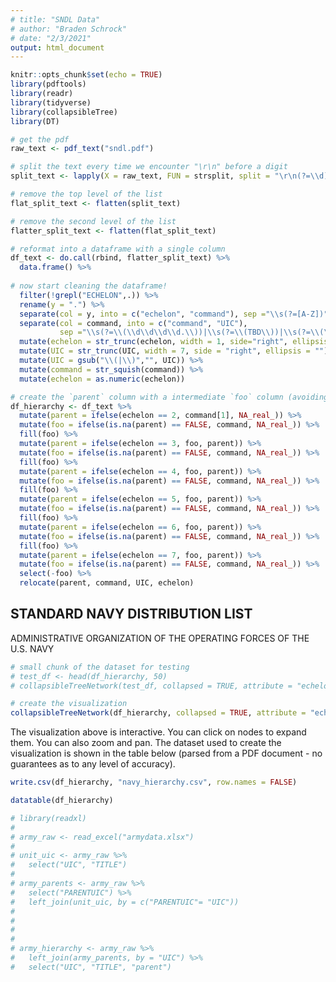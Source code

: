 ```yaml
---
# title: "SNDL Data"
# author: "Braden Schrock"
# date: "2/3/2021"
output: html_document
---
```


```r
knitr::opts_chunk$set(echo = TRUE)
library(pdftools)
library(readr)
library(tidyverse)
library(collapsibleTree)
library(DT)
```

```r

# get the pdf
raw_text <- pdf_text("sndl.pdf")

# split the text every time we encounter "\r\n" before a digit
split_text <- lapply(X = raw_text, FUN = strsplit, split = "\r\n(?=\\d)", perl = TRUE)

# remove the top level of the list
flat_split_text <- flatten(split_text)

# remove the second level of the list
flatter_split_text <- flatten(flat_split_text)

# reformat into a dataframe with a single column
df_text <- do.call(rbind, flatter_split_text) %>%
  data.frame() %>%
  
# now start cleaning the dataframe!
  filter(!grepl("ECHELON",.)) %>%
  rename(y = ".") %>%
  separate(col = y, into = c("echelon", "command"), sep ="\\s(?=[A-Z])", extra = "merge") %>%
  separate(col = command, into = c("command", "UIC"), 
           sep ="\\s(?=\\(\\d\\d\\d\\d.\\))|\\s(?=\\(TBD\\))|\\s(?=\\(\\d\\d\\d\\d.)", extra = "merge") %>%
  mutate(echelon = str_trunc(echelon, width = 1, side="right", ellipsis = "")) %>%
  mutate(UIC = str_trunc(UIC, width = 7, side = "right", ellipsis = "")) %>%
  mutate(UIC = gsub("\\(|\\)","", UIC)) %>%
  mutate(command = str_squish(command)) %>%
  mutate(echelon = as.numeric(echelon)) 

# create the `parent` column with a intermediate `foo` column (avoiding any for/while loops)
df_hierarchy <- df_text %>%
  mutate(parent = ifelse(echelon == 2, command[1], NA_real_)) %>%
  mutate(foo = ifelse(is.na(parent) == FALSE, command, NA_real_)) %>%
  fill(foo) %>%
  mutate(parent = ifelse(echelon == 3, foo, parent)) %>%
  mutate(foo = ifelse(is.na(parent) == FALSE, command, NA_real_)) %>%
  fill(foo) %>%
  mutate(parent = ifelse(echelon == 4, foo, parent)) %>%
  mutate(foo = ifelse(is.na(parent) == FALSE, command, NA_real_)) %>%
  fill(foo) %>%
  mutate(parent = ifelse(echelon == 5, foo, parent)) %>%
  mutate(foo = ifelse(is.na(parent) == FALSE, command, NA_real_)) %>%
  fill(foo) %>%
  mutate(parent = ifelse(echelon == 6, foo, parent)) %>%
  mutate(foo = ifelse(is.na(parent) == FALSE, command, NA_real_)) %>%
  fill(foo) %>%
  mutate(parent = ifelse(echelon == 7, foo, parent)) %>%
  mutate(foo = ifelse(is.na(parent) == FALSE, command, NA_real_)) %>%
  select(-foo) %>%
  relocate(parent, command, UIC, echelon)


```

## STANDARD NAVY DISTRIBUTION LIST

ADMINISTRATIVE ORGANIZATION OF THE OPERATING FORCES OF THE U.S. NAVY

```r
# small chunk of the dataset for testing
# test_df <- head(df_hierarchy, 50)
# collapsibleTreeNetwork(test_df, collapsed = TRUE, attribute = "echelon", tooltip = TRUE)

# create the visualization
collapsibleTreeNetwork(df_hierarchy, collapsed = TRUE, attribute = "echelon", tooltip = FALSE, width = 3000, height = 600)
```

The visualization above is interactive. You can click on nodes to expand them. You can also zoom and pan. The dataset used to create the visualization is shown in the table below (parsed from a PDF document - no guarantees as to any level of accuracy).

```r
write.csv(df_hierarchy, "navy_hierarchy.csv", row.names = FALSE)

datatable(df_hierarchy)
```

```r
# library(readxl)
# 
# army_raw <- read_excel("armydata.xlsx")
# 
# unit_uic <- army_raw %>%
#   select("UIC", "TITLE")
# 
# army_parents <- army_raw %>%
#   select("PARENTUIC") %>%
#   left_join(unit_uic, by = c("PARENTUIC"= "UIC"))
#   
# 
# 
# 
# army_hierarchy <- army_raw %>%
#   left_join(army_parents, by = "UIC") %>%
#   select("UIC", "TITLE", "parent")

```